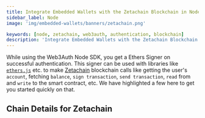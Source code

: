 ```yaml
---
title: Integrate Embedded Wallets with the Zetachain Blockchain in Node
sidebar_label: Node
image: 'img/embedded-wallets/banners/zetachain.png'

keywords: [node, zetachain, web3auth, authentication, blockchain]
description: 'Integrate Embedded Wallets with the Zetachain Blockchain in Node | Embedded Wallets'
---
```



While using the Web3Auth Node SDK, you get a Ethers Signer on successful authentication. This signer can be used with libraries like [`ethers.js`](https://docs.ethers.io/v5/getting-started/) etc. to make [Zetachain](https://ethereum.org/) blockchain calls like getting the user's `account`, fetching `balance`, `sign transaction`, `send transaction`, `read` from and `write` to the smart contract, etc. We have highlighted a few here to get you started quickly on that.

## Chain Details for Zetachain

<ChainDetailsZetachain />

<EVMInteraction />
